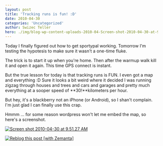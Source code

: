 ```yaml
---
layout: post
title: 'Tracking runs is fun! :D'
date: 2010-04-30
categories: 'Uncategorized'
author: Swizec Teller
hero: ./img/blog-wp-content-uploads-2010-04-Screen-shot-2010-04-30-at-9.51.27-AM.png
---
```

Today I finally figured out how to get sportypal working. Tomorrow I'm testing the hypotesis to make sure it wasn't a one-time fluke.



The trick is to start it up when you're home. Then after the warmup walk kill it and open it again. This time GPS connect is instant.



But the true lesson for today is that tracking runs is FUN. I even got a map and everything :D Sure it looks a bit weird where it decided I was running zigzag through houses and trees and cars and garages and pretty much everything at a sooper speed of **30!**kilometers per hour.



But hey, it's a blackberry not an iPhone (or Android), so I shan't complain. I'm just glad I can finally use this crap.



Hmmm ... for some reason wordpress won't let me embed the map, so here's a screenshot.



[![](http://swizec.com/blog/wp-content/uploads/2010/04/Screen-shot-2010-04-30-at-9.51.27-AM.png "Screen shot 2010-04-30 at 9.51.27 AM")](./img/blog-wp-content-uploads-2010-04-Screen-shot-2010-04-30-at-9.51.27-AM.png)

[![Reblog this post \[with Zemanta\]](http://img.zemanta.com/reblog_e.png?x-id=7512ac06-9c72-4184-92e8-eafed79ca5bd)](http://reblog.zemanta.com/zemified/7512ac06-9c72-4184-92e8-eafed79ca5bd/ "Reblog this post \[with Zemanta]")